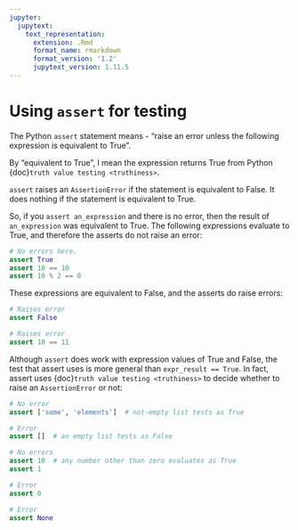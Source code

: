 ```yaml
---
jupyter:
  jupytext:
    text_representation:
      extension: .Rmd
      format_name: rmarkdown
      format_version: '1.2'
      jupytext_version: 1.11.5
---
```


# Using `assert` for testing

The Python `assert` statement means - "raise an error unless
the following expression is equivalent to True".

By "equivalent to True", I mean the expression returns True
from Python {doc}`truth value testing <truthiness>`.

`assert` raises an `AssertionError` if the statement is
equivalent to False.  It does nothing if the statement is
equivalent to True.

So, if you `assert an_expression` and there is no error, then
the result of `an_expression` was equivalent to True.  The
following expressions evaluate to True, and therefore the
asserts do not raise an error:

```python
# No errors here.
assert True
assert 10 == 10
assert 10 % 2 == 0
```

These expressions are equivalent to False, and the asserts do
raise errors:

```python
# Raises error
assert False
```

```python
# Raises error
assert 10 == 11
```

Although `assert` does work with expression values of True and
False, the test that assert uses is more general than
`expr_result == True`.  In fact, assert uses {doc}`truth value
testing <truthiness>` to decide whether to raise an
`AssertionError` or not:

```python
# No error
assert ['some', 'elements']  # not-empty list tests as True
```

```python
# Error
assert []  # an empty list tests as False
```

```python
# No errors
assert 10  # any number other than zero evaluates as True
assert 1
```

```python
# Error
assert 0
```

```python
# Error
assert None
```
